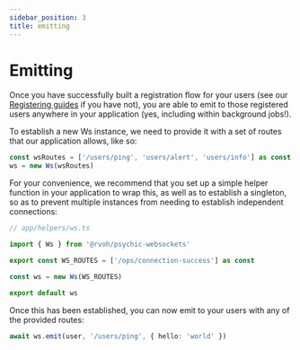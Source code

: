 ```yaml
---
sidebar_position: 3
title: emitting
---
```


# Emitting

Once you have successfully built a registration flow for your users (see our [Registering guides](./registering) if you have not), you are able to emit to those registered users anywhere in your application (yes, including within background jobs!).

To establish a new Ws instance, we need to provide it with a set of routes that our application allows, like so:

```ts
const wsRoutes = ['/users/ping', 'users/alert', 'users/info'] as const
ws = new Ws(wsRoutes)
```

For your convenience, we recommend that you set up a simple helper function in your application to wrap this, as well as to establish a singleton, so as to prevent multiple instances from needing to establish independent connections:

```ts
// app/helpers/ws.ts

import { Ws } from '@rvoh/psychic-websockets'

export const WS_ROUTES = ['/ops/connection-success'] as const

const ws = new Ws(WS_ROUTES)

export default ws
```

Once this has been established, you can now emit to your users with any of the provided routes:

```ts
await ws.emit(user, '/users/ping', { hello: 'world' })
```
